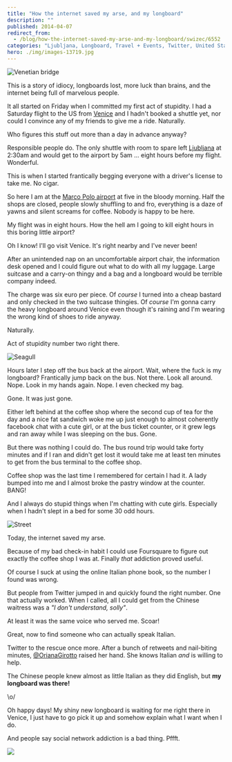 ```yaml
---
title: "How the internet saved my arse, and my longboard"
description: ""
published: 2014-04-07
redirect_from:
  - /blog/how-the-internet-saved-my-arse-and-my-longboard/swizec/6552
categories: "Ljubljana, Longboard, Travel + Events, Twitter, United States, Venice"
hero: ./img/images-13719.jpg
---
```


![Venetian bridge](./img/Some-sort-of-Venetian-bridgec18436.jpeg)

This is a story of idiocy, longboards lost, more luck than brains, and the internet being full of marvelous people.

It all started on Friday when I committed my first act of stupidity. I had a Saturday flight to the US from [Venice](http://whc.unesco.org/en/list/394) and I hadn't booked a shuttle yet, nor could I convince any of my friends to give me a ride. Naturally.

Who figures this stuff out more than a day in advance anyway?

Responsible people do. The only shuttle with room to spare left [Ljubljana](<http://maps.google.com/maps?ll=46.0555555556,14.5083333333&spn=0.1,0.1&q=46.0555555556,14.5083333333 (Ljubljana)&t=h>) at 2:30am and would get to the airport by 5am ... eight hours before my flight. Wonderful.

This is when I started frantically begging everyone with a driver's license to take me. No cigar.

So here I am at the [Marco Polo airport](<http://maps.google.com/maps?ll=45.5052777778,12.3519444444&spn=0.03,0.03&q=45.5052777778,12.3519444444 (Venice%20Marco%20Polo%20Airport)&t=h>) at five in the bloody morning. Half the shops are closed, people slowly shuffling to and fro, everything is a daze of yawns and silent screams for coffee. Nobody is happy to be here.

My flight was in eight hours. How the hell am I going to kill eight hours in this boring little airport?

Oh I know! I'll go visit Venice. It's right nearby and I've never been!

After an unintended nap on an uncomfortable airport chair, the information desk opened and I could figure out what to do with all my luggage. Large suitcase and a carry-on thingy and a bag and a longboard would be terrible company indeed.

The charge was six euro per piece. Of _course_ I turned into a cheap bastard and only checked in the two suitcase thingies. Of _course_ I'm gonna carry the heavy longboard around Venice even though it's raining and I'm wearing the wrong kind of shoes to ride anyway.

Naturally.

Act of stupidity number two right there.

![Seagull](./img/images-13719.jpg)

Hours later I step off the bus back at the airport. Wait, where the fuck is my longboard? Frantically jump back on the bus. Not there. Look all around. Nope. Look in my hands again. Nope. I even checked my bag.

Gone. It was just gone.

Either left behind at the coffee shop where the second cup of tea for the day and a nice fat sandwich woke me up just enough to almost coherently facebook chat with a cute girl, or at the bus ticket counter, or it grew legs and ran away while I was sleeping on the bus. Gone.

But there was nothing I could do. The bus round trip would take forty minutes and if I ran and didn't get lost it would take me at least ten minutes to get from the bus terminal to the coffee shop.

Coffee shop was the last time I remembered for certain I had it. A lady bumped into me and I almost broke the pastry window at the counter. BANG!

And I always do stupid things when I'm chatting with cute girls. Especially when I hadn't slept in a bed for some 30 odd hours.

![Street](./img/Street9j3dd3.jpeg)

Today, the internet saved my arse.

Because of my bad check-in habit I could use Foursquare to figure out exactly the coffee shop I was at. Finally _that_ addiction proved useful.

Of course I suck at using the online Italian phone book, so the number I found was wrong.

But people from Twitter jumped in and quickly found the right number. One that actually worked. When I called, all I could get from the Chinese waitress was a _"I don't understand, solly"_.

At least it was the same voice who served me. Scoar!

Great, now to find someone who can actually speak Italian.

Twitter to the rescue once more. After a bunch of retweets and nail-biting minutes, [@OrianaGirotto](http://twitter.com/orianagirotto) raised her hand. She knows Italian _and_ is willing to help.

The Chinese people knew almost as little Italian as they did English, but **my longboard was there!**

\\o/

Oh happy days! My shiny new longboard is waiting for me right there in Venice, I just have to go pick it up and somehow explain what I want when I do.

And people say social network addiction is a bad thing. Pffft.

[![](https://img.zemanta.com/zemified_e.png?x-id=7b78b7c3-0ff3-4fe3-b6fc-7fe7c6fedc8d)](http://www.zemanta.com/?px)
